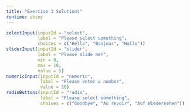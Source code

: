 ```yaml
---
title: "Exercise 3 Solutions"
runtime: shiny
---
```



```r
selectInput(inputId = "select",
            label = "Please select something",
            choices = c("Hello", "Bonjour", "Hallo"))
sliderInput(inputId = "slider",
            label = "Please slide me!",
            min = 0,
            max = 10,
            value = 5)
numericInput(inputId = "numeric",
             label = "Please enter a number",
             value = 10)
radioButtons(inputId = "radio",
             label = "Please select something",
             choices = c("Goodbye", "Au revoir", "Auf Wiedersehen"))
```
